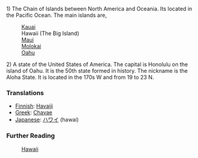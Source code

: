 1) The Chain of Islands between North America and Oceania.  Its located in the Pacific Ocean.  The main islands are, 
:[[Kauai]]
:Hawaii (The Big Island)
:[[Maui]]
:[[Molokai]]
:[[Oahu]]

2) A state of the United States of America. The capital is Honolulu on the island of Oahu.  It is the 50th state formed in history.  The nickname is the Aloha State.  It is located in the 170s W and from 19 to 23 N.


=== Translations ===
*[[Finnish]]: [[Havaiji]]
*[[Greek]]: [[Chavae]]
*[[Japanese]]: [[ハワイ]] (hawai)

===Further Reading===

:[[en:Hawaii|Hawaii]]